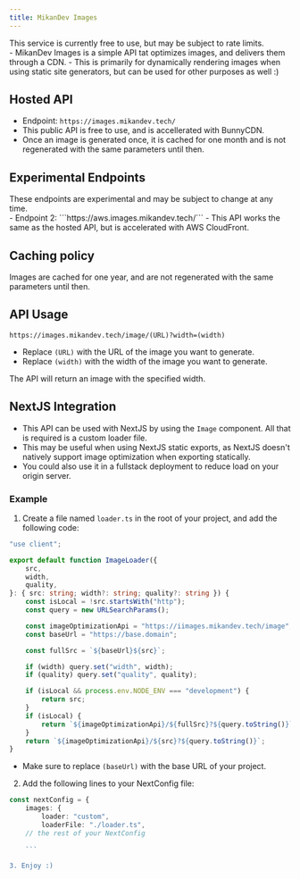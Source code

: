 ```yaml
---
title: MikanDev Images
---
```


<Aside>This service is currently free to use, but may be subject to rate limits.</Aside>
- MikanDev Images is a simple API tat optimizes images, and delivers them through a CDN.
- This is primarily for dynamically rendering images when using static site generators, but can be used for other purposes as well :)

## Hosted API
- Endpoint: ```https://images.mikandev.tech/```
- This public API is free to use, and is accellerated with BunnyCDN.
- Once an image is generated once, it is cached for one month and is not regenerated with the same parameters until then.

## Experimental Endpoints
<Aside>These endpoints are experimental and may be subject to change at any time.</Aside>
- Endpoint 2: ```https://aws.images.mikandev.tech/```
- This API works the same as the hosted API, but is accelerated with AWS CloudFront.

## Caching policy
Images are cached for one year, and are not regenerated with the same parameters until then.

## API Usage
```
https://images.mikandev.tech/image/(URL)?width=(width)
```
- Replace `(URL)` with the URL of the image you want to generate.
- Replace `(width)` with the width of the image you want to generate.

The API will return an image with the specified width.

## NextJS Integration
- This API can be used with NextJS by using the `Image` component. All that is required is a custom loader file.
- This may be useful when using NextJS static exports, as NextJS doesn't natively support image optimization when exporting statically.
- You could also use it in a fullstack deployment to reduce load on your origin server.

### Example

1. Create a file named `loader.ts` in the root of your project, and add the following code:
```ts
"use client";

export default function ImageLoader({
    src,
    width,
    quality,
}: { src: string; width?: string; quality?: string }) {
    const isLocal = !src.startsWith("http");
    const query = new URLSearchParams();

    const imageOptimizationApi = "https://iimages.mikandev.tech/image";
    const baseUrl = "https://base.domain";

    const fullSrc = `${baseUrl}${src}`;

    if (width) query.set("width", width);
    if (quality) query.set("quality", quality);

    if (isLocal && process.env.NODE_ENV === "development") {
        return src;
    }
    if (isLocal) {
        return `${imageOptimizationApi}/${fullSrc}?${query.toString()}`;
    }
    return `${imageOptimizationApi}/${src}?${query.toString()}`;
}
```
- Make sure to replace `(baseUrl)` with the base URL of your project.

2. Add the following lines to your NextConfig file:

```ts
const nextConfig = {
    images: {
        loader: "custom",
        loaderFile: "./loader.ts",
    // the rest of your NextConfig
        
    ```

3. Enjoy :)